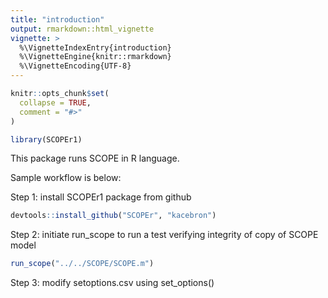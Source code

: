```yaml
---
title: "introduction"
output: rmarkdown::html_vignette
vignette: >
  %\VignetteIndexEntry{introduction}
  %\VignetteEngine{knitr::rmarkdown}
  %\VignetteEncoding{UTF-8}
---
```


```r
knitr::opts_chunk$set(
  collapse = TRUE,
  comment = "#>"
)
```

```r
library(SCOPEr1)
```

This package runs SCOPE in R language. 

Sample workflow is below:

Step 1: install SCOPEr1 package from github
```r
devtools::install_github("SCOPEr", "kacebron")
```
Step 2: initiate run_scope to run a test verifying integrity of copy of SCOPE model
```r
run_scope("../../SCOPE/SCOPE.m")
```
Step 3: modify setoptions.csv using set_options()
``` r

```
